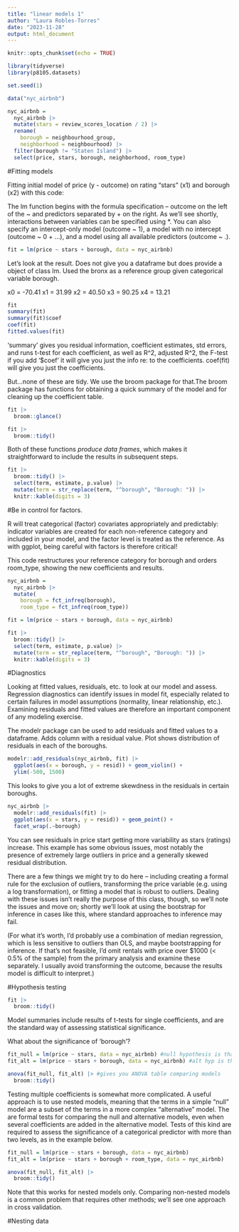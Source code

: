 ```yaml
---
title: "linear models 1"
author: "Laura Robles-Torres"
date: "2023-11-28"
output: html_document
---
```


```r
knitr::opts_chunk$set(echo = TRUE)
```

```r
library(tidyverse)
library(p8105.datasets)

set.seed(1)
```

```r
data("nyc_airbnb")

nyc_airbnb = 
  nyc_airbnb |> 
  mutate(stars = review_scores_location / 2) |> 
  rename(
    borough = neighbourhood_group,
    neighborhood = neighbourhood) |> 
  filter(borough != "Staten Island") |> 
  select(price, stars, borough, neighborhood, room_type)
```

#Fitting models 

Fitting initial model of price (y - outcome) on rating "stars" (x1) and borough (x2) with this code:

The lm function begins with the formula specification – outcome on the left of the ~ and predictors separated by + on the right. As we’ll see shortly, interactions between variables can be specified using *. You can also specify an intercept-only model (outcome ~ 1), a model with no intercept (outcome ~ 0 + ...), and a model using all available predictors (outcome ~ .).
```r
fit = lm(price ~ stars + borough, data = nyc_airbnb)
```

Let's look at the result. Does not give you a dataframe but does provide a object of class lm. Used the bronx as a reference group given categorical variable borough. 

x0 = -70.41
x1 = 31.99
x2 = 40.50
x3 = 90.25
x4 = 13.21

```r
fit
summary(fit)
summary(fit)$coef
coef(fit)
fitted.values(fit)
```
'summary' gives you residual information, coefficient estimates, std errors, and runs t-test for each coefficient, as well as R^2, adjusted R^2, the F-test 
if you add '$coef' it will give you just the info re: to the coefficients.
coef(fit) will give you just the coefficients.

But...none of these are tidy. We use the broom package for that.The broom package has functions for obtaining a quick summary of the model and for cleaning up the coefficient table. 

```r
fit |> 
  broom::glance() 

fit |>
  broom::tidy()

```
Both of these functions *produce data frames*, which makes it straightforward to include the results in subsequent steps.

```r
fit |> 
  broom::tidy() |> 
  select(term, estimate, p.value) |> 
  mutate(term = str_replace(term, "^borough", "Borough: ")) |> 
  knitr::kable(digits = 3)
```

#Be in control for factors. 

R will treat categorical (factor) covariates appropriately and predictably: indicator variables are created for each non-reference category and included in your model, and the factor level is treated as the reference. As with ggplot, being careful with factors is therefore critical!

This code restructures your reference category for borough and orders room_type, showing the new coefficients and results.

```r
nyc_airbnb = 
  nyc_airbnb |> 
  mutate(
    borough = fct_infreq(borough),
    room_type = fct_infreq(room_type))

fit = lm(price ~ stars + borough, data = nyc_airbnb)

fit |> 
  broom::tidy() |> 
  select(term, estimate, p.value) |> 
  mutate(term = str_replace(term, "^borough", "Borough: ")) |> 
  knitr::kable(digits = 3)
```

#Diagnostics 

Looking at fitted values, residuals, etc. to look at our model and assess. Regression diagnostics can identify issues in model fit, especially related to certain failures in model assumptions (normality, linear relationship, etc.). Examining residuals and fitted values are therefore an important component of any modeling exercise.

The modelr package can be used to add residuals and fitted values to a dataframe. Adds column with a residual value. Plot shows distribution of residuals in each of the boroughs. 

```r
modelr::add_residuals(nyc_airbnb, fit) |>
  ggplot(aes(x = borough, y = resid)) + geom_violin() +
  ylim(-500, 1500)
```

This looks to give you a lot of extreme skewdness in the residuals in certain boroughs.

```r
nyc_airbnb |> 
  modelr::add_residuals(fit) |> 
  ggplot(aes(x = stars, y = resid)) + geom_point() +
  facet_wrap(.~borough)
```

You can see residuals in price start getting more variability as stars (ratings) increase. 
This example has some obvious issues, most notably the presence of extremely large outliers in price and a generally skewed residual distribution. 

There are a few things we might try to do here – including creating a formal rule for the exclusion of outliers, transforming the price variable (e.g. using a log transformation), or fitting a model that is robust to outliers. Dealing with these issues isn’t really the purpose of this class, though, so we’ll note the issues and move on; shortly we’ll look at using the bootstrap for inference in cases like this, where standard approaches to inference may fail.

(For what it’s worth, I’d probably use a combination of median regression, which is less sensitive to outliers than OLS, and maybe bootstrapping for inference. If that’s not feasible, I’d omit rentals with price over $1000 (< 0.5% of the sample) from the primary analysis and examine these separately. I usually avoid transforming the outcome, because the results model is difficult to interpret.)

#Hypothesis testing

```r
fit |> 
  broom::tidy() 
```
Model summaries include results of t-tests for single coefficients, and are the standard way of assessing statistical significance.

What about the significance of 'borough'? 
```r
fit_null = lm(price ~ stars, data = nyc_airbnb) #null hypothesis is that borough is unassociated with price so do not include
fit_alt = lm(price ~ stars + borough, data = nyc_airbnb) #alt hyp is that it is associated so do include

anova(fit_null, fit_alt) |> #gives you ANOVA table comparing models
  broom::tidy()
```

Testing multiple coefficients is somewhat more complicated. A useful approach is to use nested models, meaning that the terms in a simple “null” model are a subset of the terms in a more complex “alternative” model. The are formal tests for comparing the null and alternative models, even when several coefficients are added in the alternative model. Tests of this kind are required to assess the significance of a categorical predictor with more than two levels, as in the example below.

```r
fit_null = lm(price ~ stars + borough, data = nyc_airbnb)
fit_alt = lm(price ~ stars + borough + room_type, data = nyc_airbnb)

anova(fit_null, fit_alt) |> 
  broom::tidy()
```

Note that this works for nested models only. Comparing non-nested models is a common problem that requires other methods; we’ll see one approach in cross validation.

#Nesting data

```r

```


